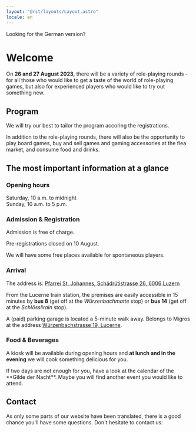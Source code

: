 ```yaml
---
layout: "@rst/layouts/Layout.astro"
locale: en
---
```



<Box type="success" link="/" linkLabel="go back to the German website">
  Looking for the German version?
</Box>

# Welcome

On **26 and 27 August 2023,** there will be a variety of role-playing rounds - for all those who would like to get a taste of the world of role-playing games, but also for experienced players who would like to try out something new.

## Program

We will try our best to tailor the program accoring the registrations.

In addition to the role-playing rounds, there will also be the opportunity to play board games, buy and sell games and gaming accessories at the flea market, and consume food and drinks.

## The most important information at a glance

### Opening hours

Saturday, 10 a.m. to midnight \
Sunday, 10 a.m. to 5 p.m.

### Admission & Registration

Admission is free of charge.

Pre-registrations closed on 10 August.

We will have some free places available for spontaneous players.

### Arrival

The address is: [Pfarrei St. Johannes, Schädrütistrasse 26, 6006 Luzern](https://www.google.com/maps/place/Katholische+Pfarrei+St.+Johannes+Luzern+-+W%C3%BCrzenbach/@47.0557335,8.3467125,18z/data=!4m5!3m4!1s0x478ffbe4a1717e11:0x63ba1cf90c4e4c46!8m2!3d47.055803!4d8.3448403)

From the Lucerne train station, the premises are easily accessible in 15 minutes by **bus 8** (get off at the _Würzenbachmatte_ stop) or **bus 14** (get off at the _Schlösslirain_ stop).

A (paid) parking garage is located a 5-minute walk away. Belongs to Migros at the address [Würzenbachstrasse 19, Lucerne](https://www.google.com/maps/place/Migros+Supermarkt/@47.0548083,8.3433408,18.5z/data=!4m5!3m4!1s0x478ffb4e3b438fcf:0x44bae0889972cca5!8m2!3d47.0550141!4d8.3437071).

### Food & Beverages

A kiosk will be available during opening hours and **at lunch and in the evening** we will cook something delicious for you.

<Box type="success" link="https://gildedernacht.ch/en/#calendar" linkLabel="to the Gilde der Nacht calendar">
  If two days are not enough for you, have a look at the calendar of the **Gilde der Nacht**. Maybe you will find another event you would like to attend.
</Box>

## Contact

As only some parts of our website have been translated, there is a good chance you'll have some questions. Don't hesitate to contact us:

<ContactForm category="rollenspieltage" language="en" />

